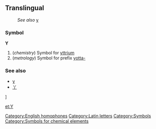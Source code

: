 ==Translingual==
:''See also'' [[y]]
===Symbol===
'''Y'''
#(''chemistry'') Symbol for [[yttrium]]
#(''metrology'') Symbol for prefix [[yotta-]]

===See also===
*[[y]]
*[[丫]]

[[Category:English homophones]]
[[Category:Latin letters]]]
[[Category:Symbols]]
[[Category:Symbols for chemical elements]]

[[et:Y]]
